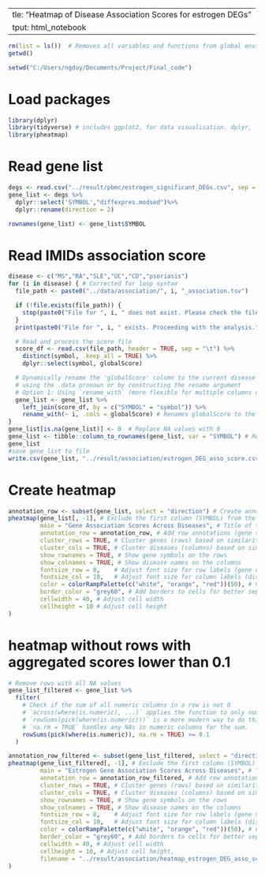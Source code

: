   ---
title: "Heatmap of Disease Association Scores for estrogen DEGs"
output: html_notebook
---

```r
rm(list = ls())  # Removes all variables and functions from global environment
getwd()
```

```r
setwd("C:/Users/ngduy/Documents/Project/Final_code")
```

# Load packages

```r
library(dplyr)
library(tidyverse) # includes ggplot2, for data visualisation. dplyr, for data manipulation.
library(pheatmap)
```

# Read gene list

```r
degs <- read.csv("../result/pbmc/estrogen_significant_DEGs.csv", sep = ",", header = T)
gene_list <- degs %>%
  dplyr::select('SYMBOL',"diffexpres.modsed")%>%
  dplyr::rename(direction = 2)

rownames(gene_list) <- gene_list$SYMBOL
```

# Read IMIDs association score

```r
disease <- c("MS","RA","SLE","UC","CD","psoriasis")
for (i in disease) { # Corrected for loop syntax
  file_path <- paste0("../data/association/", i, "_association.tsv")

  if (!file.exists(file_path)) {
    stop(paste0("File for ", i, " does not exist. Please check the file path: ", file_path))
  }
  print(paste0("File for ", i, " exists. Proceeding with the analysis."))

  # Read and process the score file
  score_df <- read.csv(file_path, header = TRUE, sep = "\t") %>%
    distinct(symbol, .keep_all = TRUE) %>%
    dplyr::select(symbol, globalScore)

  # Dynamically rename the 'globalScore' column to the current disease name (i)
  # using the .data pronoun or by constructing the rename argument
  # Option 1: Using `rename_with` (more flexible for multiple columns or patterns)
  gene_list <- gene_list %>%
    left_join(score_df, by = c("SYMBOL" = "symbol")) %>%
    rename_with(~ i, .cols = globalScore) # Renames globalScore to the value of i
}
gene_list[is.na(gene_list)] <- 0  # Replace NA values with 0
gene_list <- tibble::column_to_rownames(gene_list, var = "SYMBOL") # Remove SYMBOL column after setting row names
gene_list
#save gene_list to file
write.csv(gene_list, "../result/association/estrogen_DEG_asso_score.csv", row.names = TRUE)
```

# Create heatmap

```r
annotation_row <- subset(gene_list, select = "direction") # Create annotation for rows
pheatmap(gene_list[, -1], # Exclude the first column (SYMBOL) from the heatmap data,
         main = "Gene Association Scores Across Diseases", # Title of the heatmap
         annotation_row = annotation_row, # Add row annotations (gene symbols)
         cluster_rows = TRUE, # Cluster genes (rows) based on similarity
         cluster_cols = TRUE, # Cluster diseases (columns) based on similarity
         show_rownames = TRUE, # Show gene symbols on the rows
         show_colnames = TRUE, # Show disease names on the columns
         fontsize_row = 8,    # Adjust font size for row labels (gene names)
         fontsize_col = 10,   # Adjust font size for column labels (disease names)
         color = colorRampPalette(c("white", "orange", "red"))(50), # Color scale
         border_color = "grey60", # Add borders to cells for better separation
         cellwidth = 40, # Adjust cell width
         cellheight = 10 # Adjust cell height
)
```

# heatmap without rows with aggregated scores lower than 0.1

```r
# Remove rows with all NA values
gene_list_filtered <- gene_list %>%
  filter(
    # Check if the sum of all numeric columns in a row is not 0
    # `across(where(is.numeric), ...)` applies the function to only numeric columns
    # `rowSums(pick(where(is.numeric)))` is a more modern way to do this in dplyr
    # `na.rm = TRUE` handles any NAs in numeric columns for the sum.
    rowSums(pick(where(is.numeric)), na.rm = TRUE) >= 0.1
  )

annotation_row_filtered <- subset(gene_list_filtered, select = "direction") # Create annotation for rows after filtering
pheatmap(gene_list_filtered[, -1], # Exclude the first column (SYMBOL) from the heatmap data
         main = "Estrogen Gene Association Scores Across Diseases", # Title of the heatmap,
         annotation_row = annotation_row_filtered, # Add row annotations (gene symbols)
         cluster_rows = TRUE, # Cluster genes (rows) based on similarity
         cluster_cols = TRUE, # Cluster diseases (columns) based on similarity
         show_rownames = TRUE, # Show gene symbols on the rows
         show_colnames = TRUE, # Show disease names on the columns
         fontsize_row = 8,    # Adjust font size for row labels (gene names)
         fontsize_col = 10,   # Adjust font size for column labels (disease names)
         color = colorRampPalette(c("white", "orange", "red"))(50), # Color scale
         border_color = "grey60", # Add borders to cells for better separation
         cellwidth = 40, # Adjust cell width
         cellheight = 10, # Adjust cell height,
         filename = "../result/association/heatmap_estrogen_DEG_asso_score.png" # Save heatmap to file
)

```


